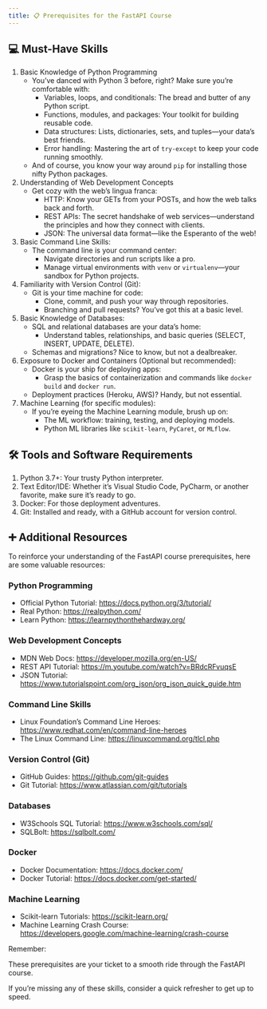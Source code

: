 ```yaml
---
title: 📋 Prerequisites for the FastAPI Course
---
```


## 💻 Must-Have Skills

1. Basic Knowledge of Python Programming
    - You've danced with Python 3 before, right? Make sure you're comfortable with:
        - Variables, loops, and conditionals: The bread and butter of any Python script.
        - Functions, modules, and packages: Your toolkit for building reusable code.
        - Data structures: Lists, dictionaries, sets, and tuples—your data's best friends.
        - Error handling: Mastering the art of `try-except` to keep your code running smoothly.
    - And of course, you know your way around `pip` for installing those nifty Python packages.

2. Understanding of Web Development Concepts 
    - Get cozy with the web's lingua franca:
        - HTTP: Know your GETs from your POSTs, and how the web talks back and forth.
        - REST APIs: The secret handshake of web services—understand the principles and how they connect with clients.
        - JSON: The universal data format—like the Esperanto of the web!

3. Basic Command Line Skills:
    - The command line is your command center:
        - Navigate directories and run scripts like a pro.
        - Manage virtual environments with `venv` or `virtualenv`—your sandbox for Python projects.

4. Familiarity with Version Control (Git):
    - Git is your time machine for code:
        - Clone, commit, and push your way through repositories.
        - Branching and pull requests? You've got this at a basic level.

5. Basic Knowledge of Databases:
    - SQL and relational databases are your data's home:
        - Understand tables, relationships, and basic queries (SELECT, INSERT, UPDATE, DELETE).
    - Schemas and migrations? Nice to know, but not a dealbreaker.

6. Exposure to Docker and Containers (Optional but recommended):
    - Docker is your ship for deploying apps:
        - Grasp the basics of containerization and commands like `docker build` and `docker run`.
    - Deployment practices (Heroku, AWS)? Handy, but not essential.

7. Machine Learning (for specific modules):
    - If you're eyeing the Machine Learning module, brush up on:
        - The ML workflow: training, testing, and deploying models.
        - Python ML libraries like `scikit-learn`, `PyCaret`, or `MLflow`.

## 🛠️ Tools and Software Requirements

1. Python 3.7+: Your trusty Python interpreter.
2. Text Editor/IDE: Whether it's Visual Studio Code, PyCharm, or another favorite, make sure it's ready to go.
3. Docker: For those deployment adventures.
5. Git: Installed and ready, with a GitHub account for version control.

## ➕ Additional Resources

To reinforce your understanding of the FastAPI course prerequisites, here are some valuable resources:

### Python Programming
* Official Python Tutorial: [https://docs.python.org/3/tutorial/](https://docs.python.org/3/tutorial/)
* Real Python: [https://realpython.com/](https://realpython.com/)
* Learn Python: [https://learnpythonthehardway.org/](https://learnpythonthehardway.org/)

### Web Development Concepts
* MDN Web Docs: [https://developer.mozilla.org/en-US/](https://developer.mozilla.org/en-US/)
* REST API Tutorial: [https://m.youtube.com/watch?v=BRdcRFvuqsE](https://m.youtube.com/watch?v=BRdcRFvuqsE)
* JSON Tutorial: [https://www.tutorialspoint.com/org_json/org_json_quick_guide.htm](https://www.tutorialspoint.com/org_json/org_json_quick_guide.htm)

### Command Line Skills
* Linux Foundation's Command Line Heroes: [https://www.redhat.com/en/command-line-heroes](https://www.redhat.com/en/command-line-heroes)
* The Linux Command Line: [https://linuxcommand.org/tlcl.php](https://linuxcommand.org/tlcl.php)

### Version Control (Git)
* GitHub Guides: [https://github.com/git-guides](https://github.com/git-guides)
* Git Tutorial: [https://www.atlassian.com/git/tutorials](https://www.atlassian.com/git/tutorials)

### Databases
* W3Schools SQL Tutorial: [https://www.w3schools.com/sql/](https://www.w3schools.com/sql/)
* SQLBolt: [https://sqlbolt.com/](https://sqlbolt.com/)

### Docker
* Docker Documentation: [https://docs.docker.com/](https://docs.docker.com/)
* Docker Tutorial: [https://docs.docker.com/get-started/](https://docs.docker.com/get-started/)

### Machine Learning
* Scikit-learn Tutorials: [https://scikit-learn.org/](https://scikit-learn.org/)
* Machine Learning Crash Course: [https://developers.google.com/machine-learning/crash-course](https://developers.google.com/machine-learning/crash-course)

Remember: 

These prerequisites are your ticket to a smooth ride through the FastAPI course. 

If you're missing any of these skills, consider a quick refresher to get up to speed.